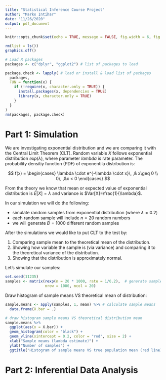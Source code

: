 ```yaml
---
title: "Statistical Inference Course Project"
author: "Marko Intihar"
date: "11/26/2020"
output: pdf_document
---
```


```r
knitr::opts_chunk$set(echo = TRUE, message = FALSE, fig.width = 6, fig.height = 4)
```

```r
rm(list = ls())
graphics.off()

# Load R packages
packages <- c("dplyr", "ggplot2") # list of packages to load

package.check <- lapply( # load or install & load list of packages
  packages,
  FUN = function(x) {
    if (!require(x, character.only = TRUE)) {
      install.packages(x, dependencies = TRUE)
      library(x, character.only = TRUE)
    }
  }
) 
rm(packages, package.check)

```

# Part 1: Simulation

We are investigating exponential distribution and we are comparing it with the Central Limit Theorem (CLT). Random variable $X$ follows exponential distribution $exp(\lambda)$, where parameter $lambda$ is rate parameter. The probability densitiy function (PDF) of exponentila distribution is:

$$
f(x) = 
\begin{cases}
\lambda \cdot e^{-\lambda \cdot x}\, ,& x\geq 0 \\
0\, ,&x < 0
\end{cases}
$$

From the theory we know that mean or expected value of exponential distribution is $E[X]=\lambda$ and variance is $Var[X]=\frac{1}{\lambda}$.

In our simulation we will do the following:

* simulate random samples from exponential distribution (where $\lambda = 0.2$)
* each random sample will include $n=20$ random numbers
* we will generate $B=1000$ different random samples

After the simulations we would like to put CLT to the test by:

1. Comparing sample mean to the theoretical mean of the distribution.
2. Showing how variable the sample is (via variance) and comparing it to the theoretical variance of the distribution.
3. Showing that the distribution is approximately normal.

Let's simulate our samples:

```r
set.seed(11235)
samples <- matrix(rexp(n = 20 * 1000, rate = 1/0.2),  # generate samples - save to matrix
                  nrow = 1000, ncol = 20)
```

Draw histogram of sample means VS theoretical mean of distribution:

```r
sample.means <- apply(samples, 1, mean) %>% # calculate sample means
  data.frame(X.bar = .)

# draw histogram sample means VS theoretical distribution mean
sample.means %>% 
  ggplot(aes(x = X.bar)) +
  geom_histogram(color = "black") +
  geom_vline(xintercept = 0.2, color = "red", size = 2) +
  xlab("Sample means (lambda estimate)") +
  ylab("Number of samples") +
  ggtitle("Histogram of sample means VS true population mean (red line)")

```






# Part 2: Inferential Data Analysis